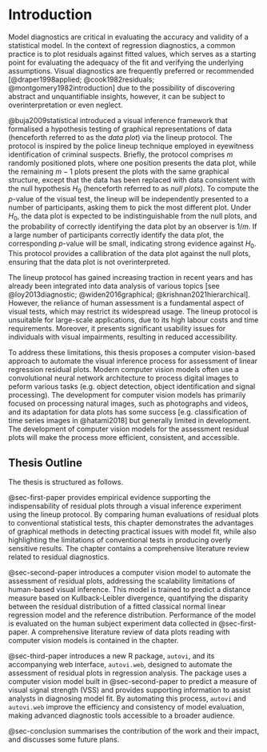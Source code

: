 # Introduction {#sec-intro}

Model diagnostics are critical in evaluating the accuracy and validity of a statistical model. In the context of regression diagnostics, a common practice is to plot residuals against fitted values, which serves as a starting point for evaluating the adequacy of the fit and verifying the underlying assumptions. Visual diagnostics are frequently preferred or recommended [@draper1998applied; @cook1982residuals; @montgomery1982introduction] due to the possibility of discovering abstract and unquantifiable insights, however, it can be subject to overinterpretation or even neglect. 

@buja2009statistical introduced a visual inference framework that formalised a hypothesis testing of graphical representations of data (henceforth referred to as the _data plot_) via the lineup protocol. The protocol is inspired by the police lineup technique employed in eyewitness identification of criminal suspects. Briefly, the protocol comprises $m$ randomly positioned plots, where one position presents the data plot, while the remaining $m-1$ plots present the plots with the same graphical structure, except that the data has been replaced with data consistent with the null hypothesis $H_0$ (henceforth referred to as _null plots_). To compute the $p$-value of the visual test, the lineup will be independently presented to a number of participants, asking them to pick the most different plot. Under $H_0$, the data plot is expected to be indistinguishable from the null plots, and the probability of correctly identifying the data plot by an observer is $1/m$. If a large number of participants correctly identify the data plot, the corresponding $p$-value will be small, indicating strong evidence against $H_0$. This protocol provides a callibration of the data plot against the null plots, ensuring that the data plot is not overinterpreted.



The lineup protocol has gained increasing traction in recent years and has already been integrated into data analysis of various topics [see @loy2013diagnostic; @widen2016graphical; @krishnan2021hierarchical]. However, the reliance of human assessment is a fundamental aspect of visual tests, which may restrict its widespread usage. The lineup protocol is unsuitable for large-scale applications, due to its high labour costs and time requirements. Moreover, it presents significant usability issues for individuals with visual impairments, resulting in reduced accessibility. 

To address these limitations, this thesis proposes a computer vision-based approach to automate the visual inference process for assessment of linear regression residual plots. Modern computer vision models often use a convolutional neural network architecture to process digital images to peform various tasks (e.g. object detection, object identification and signal processing). The development for computer vision models has primarily focused on processing natural images, such as photographs and videos, and its adaptation for data plots has some success [e.g. classification of time series images in @hatami2018] but generally limited in development. The development of computer vision models for the assessment residual plots will make the process more efficient, consistent, and accessible.



## Thesis Outline

The thesis is structured as follows.

@sec-first-paper provides empirical evidence supporting the indispensability of residual plots through a visual inference experiment using the lineup protocol. By comparing human evaluations of residual plots to conventional statistical tests, this chapter demonstrates the advantages of graphical methods in detecting practical issues with model fit, while also highlighting the limitations of conventional tests in producing overly sensitive results. The chapter contains a comprehensive literature review related to residual diagnostics. 

@sec-second-paper introduces a computer vision model to automate the assessment of residual plots, addressing the scalability limitations of human-based visual inference. This model is trained to predict a distance measure based on Kullback-Leibler divergence, quantifying the disparity between the residual distribution of a fitted classical normal linear regression model and the reference distribution. Performance of the model is evaluated on the human subject experiment data collected in @sec-first-paper. A comprehensive literature review of data plots reading with computer vision models is contained in the chapter.


@sec-third-paper introduces a new R package, `autovi`, and its accompanying web interface, `autovi.web`, designed to automate the assessment of residual plots in regression analysis. The package uses a computer vision model built in @sec-second-paper to predict a measure of visual signal strength (VSS) and provides supporting information to assist analysts in diagnosing model fit. By automating this process, `autovi` and `autovi.web` improve the efficiency and consistency of model evaluation, making advanced diagnostic tools accessible to a broader audience. 

@sec-conclusion summarises the contribution of the work and their impact, and discusses some future plans.
